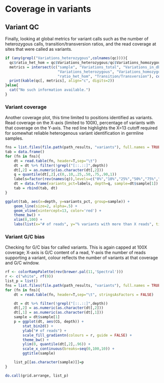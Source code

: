 
# Coverage in variants

## Variant QC

Finally, looking at global metrics for variant calls such as the number of heterozygous calls, transition/transversion ratios, and the read coverage at sites that were called as variants. 

```r
if (any(grepl("Variations_heterozygous",colnames(qc)))){
  qc$ratio_het_hom = qc$Variations_heterozygous/qc$Variations_homozygous
  metrics = intersect(c("sample", "Variations_total", "Variations_in_dbSNP_pct",
                        "Variations_heterozygous", "Variations_homozygous", 
                        "ratio_het_hom", "Transition/Transversion"), colnames(qc))
  print(kable(qc[, metrics], align="c", digits=2))
}else{
  cat("No such information available.")
}
```
### Variant coverage

Another coverage plot, this time limited to positions identified as variants. Read coverage on the X-axis (limited to 100X), percentage of variants with that coverage on the Y-axis. The red line highlights the X=13 cutoff required for somewhat reliable heterogenous variant identification in germline samples.

```r
fns = list.files(file.path(path_results, "variants"), full.names = TRUE, pattern = "gc-depth-parse.tsv")
tab = data.frame()
for (fn in fns){
    dt = read.table(fn, header=T,sep="\t")
    dt = dt %>% filter(!grepl("[::.::]",depth))
    dt[,2] = as.numeric(as.character(dt[,2]))
    q = quantile(dt[,2],c(0,.10,.25,.50,.75,.90,1))
    labels=factor(rev(names(q)),levels=c("0%","10%","25%","50%","75%","90%","100%"))
    dt = data.frame(variants_pct=labels, depth=q, sample=dt$sample[1])
    tab = rbind(tab, dt)
}

ggplot(tab, aes(x=depth, y=variants_pct, group=sample)) +
    geom_line(size=2, alpha=.5) +
    geom_vline(xintercept=13, color='red') +
    theme_bw() +
    xlim(0,100) +
    labs(list(x="# of reads", y="% variants with more than X reads", title="variants coverage"))
```

### Variant G/C bias

Checking for G/C bias for called variants. This is again capped at 100X coverage; X-axis is G/C content of a read, Y-axis the number of reads supporting a variant, colour reflects the number of variants at that coverage and G/C window. 


```r
rf <- colorRampPalette(rev(brewer.pal(11,'Spectral')))
r <- c("white", rf(9))
list_p = list()
fns = list.files(file.path(path_results, "variants"), full.names = TRUE, pattern = "gc-depth-parse.tsv")
for (fn in fns){
    dt = read.table(fn, header=T,sep="\t", stringsAsFactors = FALSE)

    dt = dt %>% filter(!grepl("[::.::]",depth))
    dt[,2] = as.numeric(as.character(dt[,2]))
    dt[,1] = as.numeric(as.character(dt[,1]))
    sample = dt$sample[1]
    p = ggplot(dt, aes(CG, depth)) +
        stat_bin2d() +
        ylab("# of reads") +
        scale_fill_gradientn(colours = r, guide = FALSE) + 
        theme_bw() +
        ylim(0, quantile(dt[,2],.96)) +
        scale_x_continuous(breaks=seq(0,100,10)) +
        ggtitle(sample)

    list_p[[as.character(sample)]]=p
}

do.call(grid.arrange, list_p)
```
